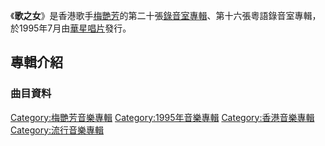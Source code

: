 {{unreferenced|time=2012-06-22T03:20:49+00:00}}
{{Album infobox | <!-- See Wikipedia:WikiProject_Albums -->
|  Name        = 歌之女
|  Type        = [[專輯|專輯]]
|  Artist      = [[梅艷芳|梅艷芳]]
|  Cover       = 
|  Released    = 1995年7月
|  Recorded    = 1995年4月
|  Genre       = [[粵語流行音樂|粵語流行音樂]]
|  Length      = 
|  Label       = [[華星唱片|華星唱片]]
|  Number      =
|  Producer    = [[趙增熹|趙增熹]] (星工廠)
|  Last album  = [[小心_(梅艷芳專輯)|小心]] <br />(1994)
|  This album  = '''歌之女''' <br />(1995)
|  Next album  = [[鏡花水月_(梅艷芳專輯)|鏡花水月]] <br />(1997)
}}

《'''歌之女'''》是香港歌手[[梅艷芳|梅艷芳]]的第二十張[[錄音室專輯|錄音室專輯]]、第十六張粵語錄音室專輯，於1995年7月由[[華星唱片|華星唱片]]發行。

==專輯介紹==
===曲目資料===
{{Tracklist
| collapsed = 
| headline = 
| font_size = 
| total_length = 
| all_writing = 
| all_music = 
| all_lyrics = 
| all_arranger = 
| all_producer = 
| all_except =
| extra_column =
| title1 = Overture
| note1 = 
| longnote1 = 《歌之女》的純音樂
| music1 = [[Dick_Lee|Dick Lee]]
| lyrics1 = -
| arranger1 = [[梁偉基|梁偉基]]
| producer1 = 
| extra1 = 
| length1 = 
| title2 = 愛我的只有我
| note2 = 
| longnote2 = 
| music2 = [[趙增熹|趙增熹]]
| lyrics2 = [[陳少琪|陳少琪]]
| arranger2 = [[符元偉|符元偉]]
| producer2 = 
| extra2 = 
| length2 = 
| title3 = 愛是沒餘地
| note3 = 
| longnote3 = 
| music3 = [[巫啟賢|巫啟賢]]
| lyrics3 = [[劉德華|劉德華]]
| arranger3 = Alex De La Cruz
| producer3 = 
| extra3 = 
| length3 = 
| title4 = Big Bad Girl
| note4 = 
| longnote4 = 改編自[[近藤真彥|近藤真彥]]《baby rose》
| music4 = [[織田哲郎|織田哲郎]]
| lyrics4 = [[林振強|林振強]]
| arranger4 = [[Terry_Chan|Terry Chan]]
| producer4 = 
| extra4 = 
| length4 = 
| title5 = 相逢一笑
| note5 = 
| longnote5 = 
| music5 = [[黃霑|黃霑]]
| lyrics5 = 黃霑
| arranger5 = [[王雙駿|王雙駿]]
| producer5 = 
| extra5 = 
| length5 = 
| title6 = 明天當我想起你
| note6 = 
| longnote6 = 改編自Ann Lewis的歌曲《I'm in Love》
| music6 = Ann Lewis<br>Char (竹中尚人)
| lyrics6 = [[潘源良|潘源良]]
| arranger6 = 王雙駿
| producer6 = 
| extra6 = 
| length6 = 
| title7 = 心全蝕
| note7 = 
| longnote7 = 
| music7 = [[黃偉年|黃偉年]]
| lyrics7 = 陳少琪
| arranger7 = 黃偉年
| producer7 = 
| extra7 = 
| length7 = 
| title8 = 愛情甜蜜債
| note8 = 
| longnote8 = 改編自[[米米CLUB|米米CLUB]]的歌曲《愛はふしぎさ》
| music8 = 米米Club
| lyrics8 = [[林夕|林夕]]
| arranger8 = 趙增熹
| producer8 = 
| extra8 = 
| length8 = 
| title9 = 得不到怎麼好
| note9 = 
| longnote9 = 
| music9 = [[倫永亮|倫永亮]]
| lyrics9 = 潘源良
| arranger9 = 倫永亮
| producer9 = 
| extra9 = 
| length9 = 
| title10 = 歌之女
| note10 = 
| longnote10 = 
| music10 = Dick Lee
| lyrics10 = 林振強
| arranger10 = 梁偉基
| producer10 = 
| extra10 = 
| length10 = 
}}

<!-- ==發行版本== -->
<!-- ==音樂錄影帶== -->
<!-- ==製作團隊== -->
<!-- ==成績== -->
<!-- ==參考資料== -->
<!-- ==外部連結== -->

{{梅艷芳}}

[[Category:梅艷芳音樂專輯|Category:梅艷芳音樂專輯]]
[[Category:1995年音樂專輯|Category:1995年音樂專輯]]
[[Category:香港音樂專輯|Category:香港音樂專輯]]
[[Category:流行音樂專輯|Category:流行音樂專輯]]
